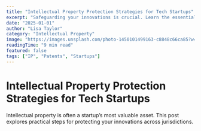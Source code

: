 ```yaml
---
title: "Intellectual Property Protection Strategies for Tech Startups"
excerpt: "Safeguarding your innovations is crucial. Learn the essential IP protection strategies every tech startup should implement."
date: "2025-01-01"
author: "Lisa Taylor"
category: "Intellectual Property"
image: "https://images.unsplash.com/photo-1450101499163-c8848c66ca85?w=800&q=80"
readingTime: "9 min read"
featured: false
tags: ["IP", "Patents", "Startups"]
---
```


# Intellectual Property Protection Strategies for Tech Startups

Intellectual property is often a startup’s most valuable asset. This post explores practical steps for protecting your innovations across jurisdictions.
